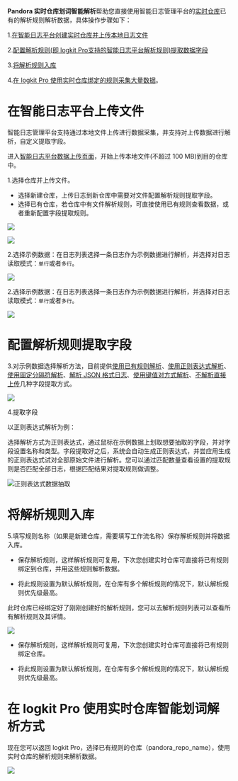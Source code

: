 **Pandora 实时仓库划词智能解析**帮助您直接使用智能日志管理平台的[实时仓库](/insight/manual/4875/local-upload-log)已有的解析规则解析数据，具体操作步骤如下：

1.[在智能日志平台创建实时仓库并上传本地日志文件](/insight/manual/4812/sever-regex-parser#1)

2.[配置解析规则(即 logkit Pro支持的智能日志平台解析规则)提取数据字段](/insight/manual/4812/sever-regex-parser#2)

3.[将解析规则入库](/insight/manual/4812/sever-regex-parser#3)

4.[在 logkit Pro 使用实时仓库绑定的规则采集大量数据](/insight/manual/4812/sever-regex-parser#4)。

# **在智能日志平台上传文件**

智能日志管理平台支持通过本地文件上传进行数据采集，并支持对上传数据进行解析，自定义提取字段。

进入[智能日志平台数据上传页面](https://portal.qiniu.com/insight/data)，开始上传本地文件(不超过 100 MB)到目的仓库中。

1.选择仓库并上传文件。

  - 选择新建仓库，上传日志到新仓库中需要对文件配置解析规则提取字段。
  - 选择已有仓库，若仓库中有文件解析规则，可直接使用已有规则查看数据，或者重新配置字段提取规则。

![](https://pandora-kibana.qiniu.com/fileupload/upload&repo.png)

![](https://pandora-kibana.qiniu.com/fileupload/upload&repo.png)

2.选择示例数据：在日志列表选择一条日志作为示例数据进行解析，并选择对日志读取模式：`单行`或者`多行`。

![](https://pandora-kibana.qiniu.com/fileupload/example_data.png)


2.选择示例数据：在日志列表选择一条日志作为示例数据进行解析，并选择对日志读取模式：`单行`或者`多行`。

![](https://pandora-kibana.qiniu.com/fileupload/example_data.png)

# **配置解析规则提取字段**

3.对示例数据选择解析方法，目前提供[使用已有规则解析](/insight/manual/4885/existing-parsing-rules)、[使用正则表达式解析](/insight/manual/4884/regex-parsing)、[使用固定分隔符解析](/insight/manual/4886/fixed-delimiter-parsing)、[解析 JSON 格式日志](/insight/manual/4887/json-format-parsing)、[使用键值对方式解析](/insight/manual/4888/key-value-parsing)、[不解析直接上传](/insight/manual/4889/no-parsing-to-upload)几种字段提取方式。

![](https://pandora-kibana.qiniu.com/upload/analysis_method.png)


4.提取字段

以正则表达式解析为例：

选择解析方式为正则表达式，通过鼠标在示例数据上划取想要抽取的字段，并对字段设置名称和类型。字段提取好之后，系统会自动生成正则表达式，并尝应用生成的正则表达式试对全部原始文件进行解析。您可以通过匹配数量查看设置的提取规则是否匹配全部日志，根据匹配结果对提取规则做调整。

![正则表达式数据抽取](https://pandora-kibana.qiniu.com/fileupload/regex.png)

# **将解析规则入库**

5.填写规则名称（如果是新建仓库，需要填写工作流名称）保存解析规则并将数据入库。

* 保存解析规则，这样解析规则可复用，下次您创建实时仓库可直接将已有规则绑定到仓库，并用这些规则解析数据。

* 将此规则设置为默认解析规则，在仓库有多个解析规则的情况下，默认解析规则优先级最高。

此时仓库已经绑定好了刚刚创建好的解析规则，您可以去解析规则列表可以查看所有解析规则及其详情。

![](https://pandora-kibana.qiniu.com/fileupload/save.png)

* 保存解析规则，这样解析规则可复用，下次您创建实时仓库可直接将已有规则绑定仓库。

* 将此规则设置为默认解析规则，在仓库有多个解析规则的情况下，默认解析规则优先级最高。

# **在 logkit Pro 使用实时仓库智能划词解析方式**

现在您可以返回 logkit Pro，选择已有规则的仓库（pandora_repo_name），使用实时仓库的解析规则来解析数据。

![](https://dn-odum9helk.qbox.me/FoXrdAhhjECIf6VFFU3i5J-f-3Md)